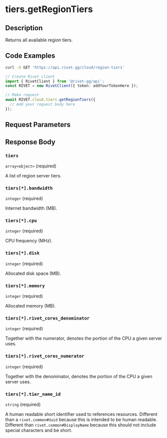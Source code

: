 

# tiers.getRegionTiers

## Description

Returns all available region tiers.


## Code Examples

<CodeGroup title='Request' tag='GET' label='https://api.rivet.gg/cloud/region-tiers'>

```bash {{ "title": "cURL" }}
curl -X GET 'https://api.rivet.gg/cloud/region-tiers'
```

```ts
// Create Rivet client
import { RivetClient } from '@rivet-gg/api';
const RIVET = new RivetClient({ token: addYourTokenHere });

// Make request
await RIVET.cloud.tiers.getRegionTiers({
  // Add your request body here
});
```

</CodeGroup>


## Request Parameters


## Response Body

### `tiers`

`array<object>` (required)

A list of region server tiers.

### `tiers[*].bandwidth`

`integer` (required)

Internet bandwidth (MB).

### `tiers[*].cpu`

`integer` (required)

CPU frequency (MHz).

### `tiers[*].disk`

`integer` (required)

Allocated disk space (MB).

### `tiers[*].memory`

`integer` (required)

Allocated memory (MB).

### `tiers[*].rivet_cores_denominator`

`integer` (required)

Together with the numerator, denotes the portion of the CPU a given server uses.

### `tiers[*].rivet_cores_numerator`

`integer` (required)

Together with the denominator, denotes the portion of the CPU a given server uses.

### `tiers[*].tier_name_id`

`string` (required)

A human readable short identifier used to references resources. Different than a `rivet.common#Uuid` because this is intended to be human readable. Different than `rivet.common#DisplayName` because this should not include special characters and be short.



